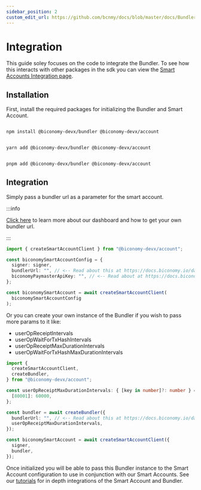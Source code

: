 ```yaml
---
sidebar_position: 2
custom_edit_url: https://github.com/bcnmy/docs/blob/master/docs/Bundler/integration.mdx
---
```


# Integration

This guide soley focuses on the code to integrate the Bundler. To see how this interacts with other packages in the sdk you can view the [Smart Accounts Integration page](/stack/account/integration).

## Installation

First, install the required packages for initializing the Bundler and Smart Account.


<Tabs>
<TabItem value="js" label="npm">

```bash

npm install @biconomy-devx/bundler @biconomy-devx/account

```

</TabItem>
<TabItem value="py" label="yarn">

```bash

yarn add @biconomy-devx/bundler @biconomy-devx/account

```

</TabItem>
<TabItem value="java" label="pnpm">

```bash

pnpm add @biconomy-devx/bundler @biconomy-devx/account

```

</TabItem>
</Tabs>

## Integration

Simply pass a bundler url as a parameter for the smart account.

:::info

[Click here](/dashboard) to learn more about our dashboard and how to get your own bundler url.

:::

```typescript
import { createSmartAccountClient } from "@biconomy-devx/account";

const biconomySmartAccountConfig = {
  signer: signer,
  bundlerUrl: "", // <-- Read about this at https://docs.biconomy.io/dashboard#bundler-url
  biconomyPaymasterApiKey: "", // <-- Read about at https://docs.biconomy.io/dashboard/paymaster
};

const biconomySmartAccount = await createSmartAccountClient(
  biconomySmartAccountConfig
);
```

Or you can create your own instance of the Bundler if you wish to pass more params to it like:

- userOpReceiptIntervals
- userOpWaitForTxHashIntervals
- userOpReceiptMaxDurationIntervals
- userOpWaitForTxHashMaxDurationIntervals

```typescript
import {
  createSmartAccountClient,
  createBundler,
} from "@biconomy-devx/account";

const userOpReceiptMaxDurationIntervals: { [key in number]?: number } = {
  [80001]: 60000,
};

const bundler = await createBundler({
  bundlerUrl: "", // <-- Read about this at https://docs.biconomy.io/dashboard#bundler-url
  userOpReceiptMaxDurationIntervals,
});

const biconomySmartAccount = await createSmartAccountClient({
  signer,
  bundler,
});
```

Once initialized you will be able to pass this Bundler instance to the Smart Account configuration to use in conjunction with our Smart Accounts. See our [tutorials](/tutorials) for in depth integrations of the Smart Account and Bundler.
